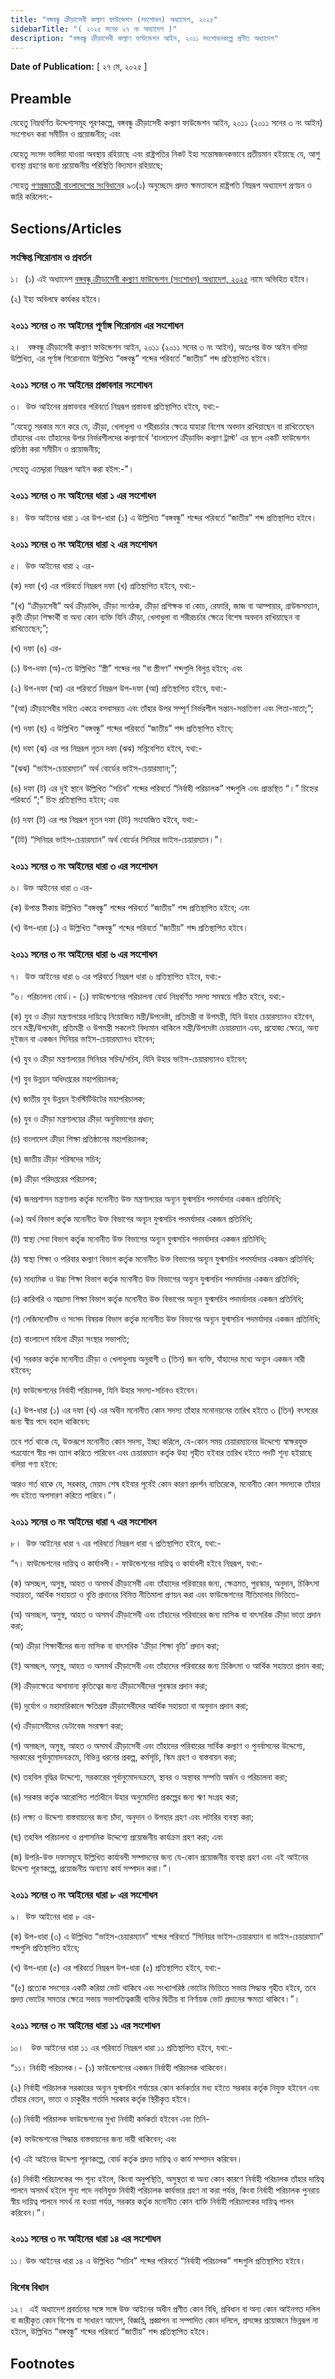 ```yaml
---
title: "বঙ্গবন্ধু ক্রীড়াসেবী কল্যাণ ফাউন্ডেশন (সংশোধন) অধ্যাদেশ, ২০২৫"
sidebarTitle: "( ২০২৫ সনের ২৭ নং অধ্যাদেশ )"
description: "বঙ্গবন্ধু ক্রীড়াসেবী কল্যাণ ফাউন্ডেশন আইন, ২০১১ সংশোধনকল্পে প্রণীত অধ্যাদেশ"
---
```


**Date of Publication:** [ ২৭ মে, ২০২৫ ]

## Preamble

যেহেতু নিম্নবর্ণিত উদ্দেশ্যসমূহ পূরণকল্পে, বঙ্গবন্ধু ক্রীড়াসেবী কল্যাণ ফাউন্ডেশন আইন, ২০১১ (২০১১ সনের ৩ নং আইন) সংশোধন করা সমীচীন ও প্রয়োজনীয়; এবং

যেহেতু সংসদ ভাঙ্গিয়া যাওয়া অবস্থায় রহিয়াছে এবং রাষ্ট্রপতির নিকট ইহা সন্তোষজনকভাবে প্রতীয়মান হইয়াছে যে, আশু ব্যবস্থা গ্রহণের জন্য প্রয়োজনীয় পরিস্থিতি বিদ্যমান রহিয়াছে;

সেহেতু [গণপ্রজাতন্ত্রী বাংলাদেশের সংবিধান](/act-957.html "গণপ্রজাতন্ত্রী বাংলাদেশের সংবিধান")ের ৯৩(১) অনুচ্ছেদে প্রদত্ত ক্ষমতাবলে রাষ্ট্রপতি নিম্নরূপ অধ্যাদেশ প্রণয়ন ও জারি করিলেন:-

## Sections/Articles

### সংক্ষিপ্ত শিরোনাম ও প্রবর্তন

১।  (১) এই অধ্যাদেশ [বঙ্গবন্ধু ক্রীড়াসেবী কল্যাণ ফাউন্ডেশন (সংশোধন) অধ্যাদেশ, ২০২৫](/act-1540.html "বঙ্গবন্ধু ক্রীড়াসেবী কল্যাণ ফাউন্ডেশন (সংশোধন) অধ্যাদেশ, ২০২৫") নামে অভিহিত হইবে।

(২) ইহা অবিলম্বে কার্যকর হইবে।

### ২০১১ সনের ৩ নং আইনের পূর্ণাঙ্গ শিরোনাম এর সংশোধন

২।   বঙ্গবন্ধু ক্রীড়াসেবী কল্যাণ ফাউন্ডেশন আইন, ২০১১ (২০১১ সনের ৩ নং আইন), অতঃপর উক্ত আইন বলিয়া উল্লিখিত, এর পূর্ণাঙ্গ শিরোনামে উল্লিখিত “বঙ্গবন্ধু” শব্দের পরিবর্তে “জাতীয়” শব্দ প্রতিস্থাপিত হইবে।

### ২০১১ সনের ৩ নং আইনের প্রস্তাবনার সংশোধন

৩।  উক্ত আইনের প্রস্তাবনার পরিবর্তে নিম্নরূপ প্রস্তাবনা প্রতিস্থাপিত হইবে, যথা:-

“যেহেতু সরকার মনে করে যে, ক্রীড়া, খেলাধুলা ও শরীরচর্চার ক্ষেত্রে যাহারা বিশেষ অবদান রাখিয়াছেন বা রাখিতেছেন তাঁহাদের এবং তাঁহাদের উপর নির্ভরশীলদের কল্যাণার্থে ‘বাংলাদেশ ক্রীড়াবিদ কল্যাণ ট্রাস্ট’ এর স্থলে একটি ফাউন্ডেশন প্রতিষ্ঠা করা সমীচীন ও প্রয়োজনীয়;

সেহেতু এতদ্দ্বারা নিম্নরূপ আইন করা হইল:-”।

### ২০১১ সনের ৩ নং আইনের ধারা ১ এর সংশোধন

৪।  উক্ত আইনের ধারা ১ এর উপ-ধারা (১) এ উল্লিখিত “বঙ্গবন্ধু” শব্দের পরিবর্তে “জাতীয়” শব্দ প্রতিস্থাপিত হইবে।

### ২০১১ সনের ৩ নং আইনের ধারা ২ এর সংশোধন

৫।  উক্ত আইনের ধারা ২ এর-

(ক) দফা (খ) এর পরিবর্তে নিম্নরূপ দফা (খ) প্রতিস্থাপিত হইবে, যথা:-

“(খ) “ক্রীড়াসেবী” অর্থ ক্রীড়াবিদ, ক্রীড়া সংগঠক, ক্রীড়া প্রশিক্ষক বা কোচ, রেফারি, জাজ বা আম্পায়ার, গ্রাউন্ডসম্যান, কৃতী ক্রীড়া শিক্ষার্থী বা অন্য কোন ব্যক্তি যিনি ক্রীড়া, খেলাধুলা বা শরীরচর্চার ক্ষেত্রে বিশেষ অবদান রাখিয়াছেন বা রাখিতেছেন;”;

(খ) দফা (ঙ) এর-

(১) উপ-দফা (অ)-তে উল্লিখিত “স্ত্রী” শব্দের পর “বা স্ত্রীগণ” শব্দগুলি বিলুপ্ত হইবে; এবং

(২) উপ-দফা (আ) এর পরিবর্তে নিম্নরূপ উপ-দফা (আ) প্রতিস্থাপিত হইবে, যথা:-

“(আ) ক্রীড়াসেবীর সহিত একত্রে বসবাসরত এবং তাঁহার উপর সম্পূর্ণ নির্ভরশীল সন্তান-সন্ততিগণ এবং পিতা-মাতা;”;

(গ) দফা (ছ) এ উল্লিখিত “বঙ্গবন্ধু” শব্দের পরিবর্তে “জাতীয়” শব্দ প্রতিস্থাপিত হইবে;

(ঘ) দফা (ঝ) এর পর নিম্নরূপ নূতন দফা (ঝঝ) সন্নিবেশিত হইবে, যথা:-

“(ঝঝ) “ভাইস-চেয়ারম্যান” অর্থ বোর্ডের ভাইস-চেয়ারম্যান;”;

(ঙ) দফা (ট) এর দুই স্থানে উল্লিখিত “সচিব” শব্দের পরিবর্তে “নির্বাহী পরিচালক” শব্দগুলি এবং প্রান্তস্থিত “।” চিহ্নের পরিবর্তে “;” চিহ্ন প্রতিস্থাপিত হইবে; এবং

(চ) দফা (ট) এর পর নিম্নরূপ নূতন দফা (টট) সংযোজিত হইবে, যথা:-

“(টট) “সিনিয়র ভাইস-চেয়ারম্যান” অর্থ বোর্ডের সিনিয়র ভাইস-চেয়ারম্যান।”।

### ২০১১ সনের ৩ নং আইনের ধারা ৩ এর সংশোধন

৬। উক্ত আইনের ধারা ৩ এর-

(ক) উপান্ত টীকায় উল্লিখিত “বঙ্গবন্ধু” শব্দের পরিবর্তে “জাতীয়” শব্দ প্রতিস্থাপিত হইবে; এবং

(খ) উপ-ধারা (১) এ উল্লিখিত “বঙ্গবন্ধু” শব্দের পরিবর্তে “জাতীয়” শব্দ প্রতিস্থাপিত হইবে।

### ২০১১ সনের ৩ নং আইনের ধারা ৬ এর সংশোধন

৭।  উক্ত আইনের ধারা ৬ এর পরিবর্তে নিম্নরূপ ধারা ৬ প্রতিস্থাপিত হইবে, যথা:-

“৬। পরিচালনা বোর্ড।- (১) ফাউন্ডেশনের পরিচালনা বোর্ড নিম্নবর্ণিত সদস্য সমন্বয়ে গঠিত হইবে, যথা:-

(ক) যুব ও ক্রীড়া মন্ত্রণালয়ের দায়িত্বে নিয়োজিত মন্ত্রী/উপদেষ্টা, প্রতিমন্ত্রী বা উপমন্ত্রী, যিনি উহার চেয়ারম্যানও হইবেন, তবে মন্ত্রী/উপদেষ্টা, প্রতিমন্ত্রী ও উপমন্ত্রী সকলেই বিদ্যমান থাকিলে মন্ত্রী/উপদেষ্টা চেয়ারম্যান এবং, প্রযোজ্য ক্ষেত্রে, অন্য দুইজন বা একজন সিনিয়র ভাইস-চেয়ারম্যানও হইবেন;

(খ) যুব ও ক্রীড়া মন্ত্রণালয়ের সিনিয়র সচিব/সচিব, যিনি উহার ভাইস-চেয়ারম্যানও হইবেন;

(গ) যুব উন্নয়ন অধিদপ্তরের মহাপরিচালক;

(ঘ) জাতীয় যুব উন্নয়ন ইনস্টিটিউটের মহাপরিচালক;

(ঙ) যুব ও ক্রীড়া মন্ত্রণালয়ের ক্রীড়া অনুবিভাগের প্রধান;

(চ) বাংলাদেশ ক্রীড়া শিক্ষা প্রতিষ্ঠানের মহাপরিচালক;

(ছ) জাতীয় ক্রীড়া পরিষদের সচিব;

(জ) ক্রীড়া পরিদপ্তরের পরিচালক;

(ঝ) জনপ্রশাসন মন্ত্রণালয় কর্তৃক মনোনীত উক্ত মন্ত্রণালয়ের অন্যূন যুগ্মসচিব পদমর্যাদার একজন প্রতিনিধি;

(ঞ) অর্থ বিভাগ কর্তৃক মনোনীত উক্ত বিভাগের অন্যূন যুগ্মসচিব পদমর্যাদার একজন প্রতিনিধি;

(ট) স্বাস্থ্য সেবা বিভাগ কর্তৃক মনোনীত উক্ত বিভাগের অন্যূন যুগ্মসচিব পদমর্যাদার একজন প্রতিনিধি;

(ঠ) স্বাস্থ্য শিক্ষা ও পরিবার কল্যাণ বিভাগ কর্তৃক মনোনীত উক্ত বিভাগের অন্যূন যুগ্মসচিব পদমর্যাদার একজন প্রতিনিধি;

(ড) মাধ্যমিক ও উচ্চ শিক্ষা বিভাগ কর্তৃক মনোনীত উক্ত বিভাগের অন্যূন যুগ্মসচিব পদমর্যাদার একজন প্রতিনিধি;

(ঢ) কারিগরি ও মাদ্রাসা শিক্ষা বিভাগ কর্তৃক মনোনীত উক্ত বিভাগের অন্যূন যুগ্মসচিব পদমর্যাদার একজন প্রতিনিধি;

(ণ) লেজিসলেটিভ ও সংসদ বিষয়ক বিভাগ কর্তৃক মনোনীত উক্ত বিভাগের অন্যূন যুগ্মসচিব পদমর্যাদার একজন প্রতিনিধি;

(ত) বাংলাদেশ মহিলা ক্রীড়া সংস্থার সভাপতি;

(থ) সরকার কর্তৃক মনোনীত ক্রীড়া ও খেলাধুলায় অনুরাগী ৩ (তিন) জন ব্যক্তি, যাঁহাদের মধ্যে অন্যূন একজন নারী হইবেন;

(দ) ফাউন্ডেশনের নির্বাহী পরিচালক, যিনি উহার সদস্য-সচিবও হইবেন।

(২) উপ-ধারা (১) এর দফা (থ) এর অধীন মনোনীত কোন সদস্য তাঁহার মনোনয়নের তারিখ হইতে ৩ (তিন) বৎসরের জন্য স্বীয় পদে বহাল থাকিবেন:

তবে শর্ত থাকে যে, উক্তরূপে মনোনীত কোন সদস্য, ইচ্ছা করিলে, যে-কোন সময় চেয়ারম্যানের উদ্দেশ্যে স্বাক্ষরযুক্ত পত্রযোগে স্বীয় পদ ত্যাগ করিতে পারিবেন এবং চেয়ারম্যান কর্তৃক উহা গৃহীত হইবার তারিখ হইতে পদটি শূন্য হইয়াছে বলিয়া গণ্য হইবে:

আরও শর্ত থাকে যে, সরকার, মেয়াদ শেষ হইবার পূর্বেই কোন কারণ প্রদর্শন ব্যতিরেকে, মনোনীত কোন সদস্যকে তাঁহার পদ হইতে অপসারণ করিতে পারিবে।”।

### ২০১১ সনের ৩ নং আইনের ধারা ৭ এর সংশোধন

৮।  উক্ত আইনের ধারা ৭ এর পরিবর্তে নিম্নরূপ ধারা ৭ প্রতিস্থাপিত হইবে, যথা:-

“৭। ফাউন্ডেশনের দায়িত্ব ও কার্যাবলী।- ফাউন্ডেশনের দায়িত্ব ও কার্যাবলী হইবে নিম্নরূপ, যথা:-

(ক) অসচ্ছল, অসুস্থ, আহত ও অসমর্থ ক্রীড়াসেবী এবং তাঁহাদের পরিবারের জন্য, ক্ষেত্রমত, পুরস্কার, অনুদান, চিকিৎসা সহায়তা, আর্থিক সহায়তা ও বৃত্তি প্রদানের নিমিত্ত নীতিমালা প্রণয়ন করা এবং ফাউন্ডেশনের নীতিমালার ভিত্তিতে-

(অ) অসচ্ছল, অসুস্থ, আহত ও অসমর্থ ক্রীড়াসেবী এবং তাঁহাদের পরিবারের জন্য মাসিক বা বাৎসরিক ক্রীড়া ভাতা প্রদান করা;

(আ) ক্রীড়া শিক্ষার্থীদের জন্য মাসিক বা বাৎসরিক ‘ক্রীড়া শিক্ষা বৃত্তি’ প্রদান করা;

(ই) অসচ্ছল, অসুস্থ, আহত ও অসমর্থ ক্রীড়াসেবী এবং তাঁহাদের পরিবারের জন্য চিকিৎসা ও আর্থিক সহায়তা প্রদান করা;

(ঈ) ক্রীড়াক্ষেত্রে অসামান্য কৃতিত্বের জন্য ক্রীড়াসেবীদের পুরস্কার প্রদান করা;

(উ) দুর্যোগ ও মহামারিকালে ক্ষতিগ্রস্ত ক্রীড়াসেবীদের আর্থিক সহায়তা বা অনুদান প্রদান করা;

(খ) ক্রীড়াসেবীদের ডেটাবেজ সংরক্ষণ করা;

(গ) অসচ্ছল, অসুস্থ, আহত ও অসমর্থ ক্রীড়াসেবী এবং তাঁহাদের পরিবারের সার্বিক কল্যাণ ও পুনর্বাসনের উদ্দেশ্যে, সরকারের পূর্বানুমোদনক্রমে, বিভিন্ন ধরনের প্রকল্প, কর্মসূচি, স্কিম গ্রহণ ও বাস্তবায়ন করা;

(ঘ) তহবিল বৃদ্ধির উদ্দেশ্যে, সরকারের পূর্বানুমোদনক্রমে, স্থাবর ও অস্থাবর সম্পত্তি অর্জন ও পরিচালনা করা;

(ঙ) সরকার কর্তৃক আরোপিত শর্তাধীনে উহার অনুমোদিত প্রকল্পের জন্য ঋণ সংগ্রহ করা;

(চ) লক্ষ্য ও উদ্দেশ্য বাস্তবায়নের জন্য চাঁদা, অনুদান ও উপহার গ্রহণ এবং লটারির ব্যবস্থা করা;

(ছ) তহবিল পরিচালনা ও প্রশাসনিক উদ্দেশ্যে প্রয়োজনীয় কার্যক্রম গ্রহণ করা; এবং

(জ) উপরি-উক্ত দফাসমূহে উল্লিখিত কার্যাবলী সম্পাদনের জন্য যে-কোন প্রয়োজনীয় ব্যবস্থা গ্রহণ এবং এই আইনের উদ্দেশ্য পূরণকল্পে, প্রয়োজনীয় অন্যান্য কার্য সম্পাদন করা।”।

### ২০১১ সনের ৩ নং আইনের ধারা ৮ এর সংশোধন

৯।  উক্ত আইনের ধারা ৮ এর-

(ক) উপ-ধারা (৩) এ উল্লিখিত “ভাইস-চেয়ারম্যান” শব্দের পরিবর্তে “সিনিয়র ভাইস-চেয়ারম্যান বা ভাইস-চেয়ারম্যান” শব্দগুলি প্রতিস্থাপিত হইবে;

(খ) উপ-ধারা (৫) এর পরিবর্তে নিম্নরূপ উপ-ধারা (৫) প্রতিস্থাপিত হইবে, যথা:-

“(৫) প্রত্যেক সদস্যের একটি করিয়া ভোট থাকিবে এবং সংখ্যাগরিষ্ঠ ভোটের ভিত্তিতে সভায় সিদ্ধান্ত গৃহীত হইবে, তবে প্রদত্ত ভোটের সমতার ক্ষেত্রে সভায় সভাপতিত্বকারী ব্যক্তির দ্বিতীয় বা নির্ণায়ক ভোট প্রদানের ক্ষমতা থাকিবে।”।

### ২০১১ সনের ৩ নং আইনের ধারা ১১ এর সংশোধন

১০।   উক্ত আইনের ধারা ১১ এর পরিবর্তে নিম্নরূপ ধারা ১১ প্রতিস্থাপিত হইবে, যথা:-

“১১। নির্বাহী পরিচালক।- (১) ফাউন্ডেশনের একজন নির্বাহী পরিচালক থাকিবেন।

(২) নির্বাহী পরিচালক সরকারের অন্যূন যুগ্মসচিব পর্যায়ের কোন কর্মকর্তার মধ্য হইতে সরকার কর্তৃক নিযুক্ত হইবেন এবং তাঁহার বেতন, ভাতা ও চাকুরীর শর্তাদি সরকার কর্তৃক স্থিরীকৃত হইবে।

(৩) নির্বাহী পরিচালক ফাউন্ডেশনের মুখ্য নির্বাহী কর্মকর্তা হইবেন এবং তিনি-

(ক) ফাউন্ডেশনের সিদ্ধান্ত বাস্তবায়নের জন্য দায়ী থাকিবেন; এবং

(খ) এই আইনের উদ্দেশ্য পূরণকল্পে, বোর্ড কর্তৃক প্রদত্ত দায়িত্ব ও কার্য সম্পাদন করিবেন।

(৪) নির্বাহী পরিচালকের পদ শূন্য হইলে, কিংবা অনুপস্থিতি, অসুস্থতা বা অন্য কোন কারণে নির্বাহী পরিচালক তাঁহার দায়িত্ব পালনে অসমর্থ হইলে শূন্য পদে নবনিযুক্ত নির্বাহী পরিচালক কার্যভার গ্রহণ না করা পর্যন্ত, কিংবা নির্বাহী পরিচালক পুনরায় স্বীয় দায়িত্ব পালনে সমর্থ না হওয়া পর্যন্ত, সরকার কর্তৃক মনোনীত কোন ব্যক্তি নির্বাহী পরিচালকের দায়িত্ব পালন করিবেন।”।

### ২০১১ সনের ৩ নং আইনের ধারা ১৪ এর সংশোধন

১১। উক্ত আইনের ধারা ১৪ এ উল্লিখিত “সচিব” শব্দের পরিবর্তে “নির্বাহী পরিচালক” শব্দগুলি প্রতিস্থাপিত হইবে।

### বিশেষ বিধান

১২।  এই অধ্যাদেশ প্রবর্তনের সঙ্গে সঙ্গে উক্ত আইনের অধীন প্রণীত কোন বিধি, প্রবিধান বা অন্য কোন আইনগত দলিল বা জারীকৃত কোন বিশেষ বা সাধারণ আদেশ, বিজ্ঞপ্তি, প্রজ্ঞাপন বা সম্পাদিত কোন দলিলে, প্রসঙ্গের প্রয়োজনে ভিন্নরূপ না হইলে, উল্লিখিত “বঙ্গবন্ধু” শব্দের পরিবর্তে “জাতীয়” শব্দ প্রতিস্থাপিত হইবে।

## Footnotes
